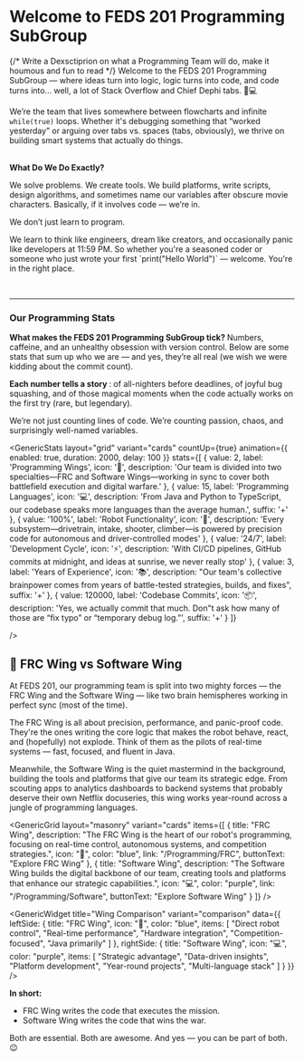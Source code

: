 
<Head>
    <title>Programming Excellence - FEDS201</title>
    <meta property="og:title" content="Programming Excellence - FEDS201" key="title" />
    <meta property="og:description" content="Master FRC robot programming with our comprehensive guide - from Java fundamentals to advanced autonomous systems" />
</Head>
<GenericHero 
  title="Programming "
  backgroundType='pattern'
  height="sm"
  subtitle="Where Code Meets Competition… and Occasionally, Coffee-Fueled Chaos ☕💻"
  variant="gradient"
  size="large"
  textAlign='center'
/>

<div style={{ maxWidth: '1200px', margin: '0 auto', padding: '0 20px' }}>

# Welcome to FEDS 201 Programming SubGroup

{/* Write a Dexsctiprion on what a Programming Team will do, make it houmous and fun to read */}
Welcome to the FEDS 201 Programming SubGroup — where ideas turn into logic, logic turns into code, and code turns into... well, a lot of Stack Overflow and Chief Dephi tabs. 🧠💻

We’re the team that lives somewhere between flowcharts and infinite `while(true)` loops. Whether it's debugging something that “worked yesterday” or arguing over tabs vs. spaces (tabs, obviously), we thrive on building smart systems that actually do things.

<br />
<strong> What Do We Do Exactly?</strong> 

<p> We solve problems. We create tools. We build platforms, write scripts, design algorithms, and sometimes name our variables after obscure movie characters. Basically, if it involves code — we’re in.</p>

We don’t just learn to program.

<p>We learn to think like engineers, dream like creators, and occasionally panic like developers at 11:59 PM.
So whether you're a seasoned coder or someone who just wrote your first `print("Hello World")` — welcome. You're in the right place.</p>
<br />

---
### Our Programming Stats

<strong>What makes the FEDS 201 Programming SubGroup tick? </strong>Numbers, caffeine, and an unhealthy obsession with version control. Below are some stats that sum up who we are — and yes, they’re all real (we wish we were kidding about the commit count).

<strong>Each number tells a story </strong>: of all-nighters before deadlines, of joyful bug squashing, and of those magical moments when the code actually works on the first try (rare, but legendary).

We’re not just counting lines of code. We’re counting passion, chaos, and surprisingly well-named variables.



<GenericStats
  layout="grid"
  variant="cards"
  countUp={true}
  animation={{ enabled: true, duration: 2000, delay: 100 }}
 stats={[
  {
    value: 2,
    label: 'Programming Wings',
    icon: '🧩',
    description: 'Our team is divided into two specialties—FRC and Software Wings—working in sync to cover both battlefield execution and digital warfare.'
  },
  {
    value: 15,
    label: 'Programming Languages',
    icon: '💻',
    description: 'From Java and Python to TypeScript, our codebase speaks more languages than the average human.',
    suffix: '+'
  },
  {
    value: '100%',
    label: 'Robot Functionality',
    icon: '🤖',
    description: 'Every subsystem—drivetrain, intake, shooter, climber—is powered by precision code for autonomous and driver-controlled modes'
  },
  {
    value: '24/7',
    label: 'Development Cycle',
    icon: '⚡',
    description: 'With CI/CD pipelines, GitHub commits at midnight, and ideas at sunrise, we never really stop'
  },
  {
    value: 3,
    label: 'Years of Experience',
    icon: '📚',
    description: "Our team's collective brainpower comes from years of battle-tested strategies, builds, and fixes",
    suffix: '+'
  },
  {
    value: 120000,
    label: 'Codebase Commits',
    icon: '📦',
    description: 'Yes, we actually commit that much. Don"t ask how many of those are “fix typo” or “temporary debug log.”',
    suffix: '+'
  }
]}

/>

## 🧩 FRC Wing vs Software Wing

At FEDS 201, our programming team is split into two mighty forces — the FRC Wing and the Software Wing — like two brain hemispheres working in perfect sync (most of the time).

The FRC Wing is all about precision, performance, and panic-proof code. They're the ones writing the core logic that makes the robot behave, react, and (hopefully) not explode. Think of them as the pilots of real-time systems — fast, focused, and fluent in Java.

Meanwhile, the Software Wing is the quiet mastermind in the background, building the tools and platforms that give our team its strategic edge. From scouting apps to analytics dashboards to backend systems that probably deserve their own Netflix docuseries, this wing works year-round across a jungle of programming languages.

<GenericGrid 
  layout="masonry"
  variant="cards"
  items={[
    {
      title: "FRC Wing",
      description: "The FRC Wing is the heart of our robot's programming, focusing on real-time control, autonomous systems, and competition strategies.",
      icon: "🤖",
      color: "blue",
      link: "/Programming/FRC",
      buttonText: "Explore FRC Wing"
    },
    {
      title: "Software Wing",
      description: "The Software Wing builds the digital backbone of our team, creating tools and platforms that enhance our strategic capabilities.",
      icon: "💻",
      color: "purple",
      link: "/Programming/Software",
      buttonText: "Explore Software Wing"
    }
  ]}
/>

<GenericWidget 
  title="Wing Comparison"
  variant="comparison"
  data={{
    leftSide: {
      title: "FRC Wing",
      icon: "🤖",
      color: "blue",
      items: [
        "Direct robot control",
        "Real-time performance",
        "Hardware integration",
        "Competition-focused",
        "Java primarily"
      ]
    },
    rightSide: {
      title: "Software Wing", 
      icon: "💻",
      color: "purple",
      items: [
        "Strategic advantage",
        "Data-driven insights",
        "Platform development",
        "Year-round projects",
        "Multi-language stack"
      ]
    }
  }}
/>

<strong>In short:</strong>
- FRC Wing writes the code that executes the mission.
- Software Wing writes the code that wins the war.

Both are essential. Both are awesome. And yes — you can be part of both. 😉



</div>